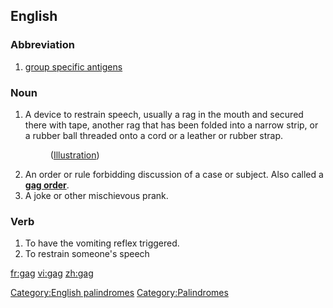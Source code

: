 ==English==
[[Category:English palindromes]]
===Abbreviation===

# [[group specific antigens]]

===Noun===
# A device to restrain speech, usually a rag in the mouth and secured there with tape, another rag that has been folded into a narrow strip, or a rubber ball threaded onto a cord or a leather or rubber strap.
#:([[media:sp-t04.jpg|Illustration]])
# An order or rule forbidding discussion of a case or subject.  Also called a '''[[gag order]]'''.
# A joke or other mischievous prank.

===Verb===
# To have the vomiting reflex triggered.
# To restrain someone's speech

[[Category:Palindromes]]

[[fr:gag]]
[[vi:gag]]
[[zh:gag]]